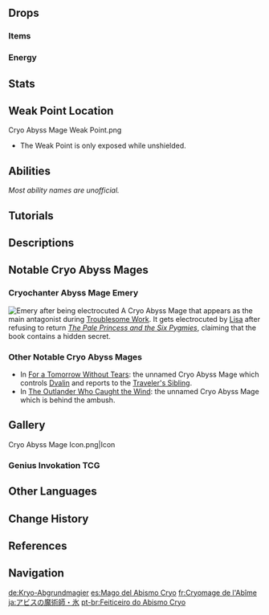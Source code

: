 {{Enemy Infobox
|image    = Enemy Cryo Abyss Mage.png
|dmgtype  = Cryo
|weakpoint = yes
|type     = Elite Enemies
|faction  = Abyss Order
|group    = Abyss Mages
|location = Multiple
|family   = The Abyss
|ability1 = Shield
|ability2 = Interruption Resistance
|ability3 = Teleport
|voiceJP  = [http://amuleto.jp/talents/福間竣兵.html Fukuma Shunpei ({{ja|福間竣兵}})]<ref name="Fukuma Shunpei">Twitter: [https://twitter.com/fkmshunp/status/1359480435902877698 JP VA Self Announcement] ([https://web.archive.org/web/20220704061749/https://twitter.com/fkmshunp/status/1359480435902877698 Archived])</ref>
|voiceKR  = [https://namu.wiki/w/남도형 Nam Dohyeong ({{ko|남도형}})]<ref name="Nam Dohyeong">YouTube: [https://youtu.be/6OoHaXl_hdY?t=209 KR VA Self Announcement]</ref>
}}
{{Enemy Intro}}

==Drops==
===Items===
{{Drops Table|type=Abyss Mages}}

===Energy===
{{Energy Drops
|type  = Cryo
|hp1   = 75
|p1    = 1
|hp2   = 50
|p2    = 1
|hp3   = 25
|p3    = 1
|hp4   = 0
|o4    = 1
}}

==Stats==
{{Enemy Stats|hp_ratio=2|atk_ratio=3|hp_type=1}}

==Weak Point Location==
<gallery>
Cryo Abyss Mage Weak Point.png
</gallery>
* The Weak Point is only exposed while unshielded.

==Abilities==
''Most ability names are unofficial.''
{{Enemy Attacks
|name_1 = Frozen Shield
|desc_1 = Upon initiating combat, the Cryo Abyss Mage immediately gains a {{Color|Cryo|[[Frozen#Frozen Element|Frozen]]}} [[Shield]], protecting it from damage. The shield takes damage from certain [[Elemental Reactions]] and [[Poise Damage]] and suffers additional damage based on the strength of the attacks it receives. {{Pyro}} is most effective against the shield.
{{Elemental Shield Data|Cryo|12}}

|name_2 = Cryo Thorns
|desc_2 = Shoots an ice projectile at the target, dealing '''100% ATK''' as {{Color|Cryo DMG}}
|file_2 = Cryo Abyss Mage Normal Attack

|name_3 = Special Attack: Frostdrift Offering
|desc_3 = Drops an icicle from directly above the target 3 times, dealing '''100% ATK''' as {{Color|Cryo DMG}}.
|file_3 = Cryo Abyss Mage Special Attack

|name_4 = Teleportation
|desc_4 = If the target is too far from the mage, it clutches its mask and teleports directly in front of the target, dealing '''100% ATK''' as {{Color|Cryo DMG}} at its location upon reappearance. The mage can also teleport away from the player to avoid attacks when vulnerable.

|name_5 = Rimestorm Rite
|desc_5 = If the mage is left alone after its shield is destroyed, summons 2 rings of icicles that revolve around it similar to [[Kaeya]]'s [[Glacial Waltz]]. Icicles deal '''70% ATK''' as {{Color|Cryo DMG}} and launch targets upon contact. During this attack, the mage's [[Interruption Resistance]] is increased. If the mage is not staggered or defeated within 10 seconds, it regains a Frozen Shield, dealing '''150% ATK''' and '''200% ATK''' as {{Color|Cryo DMG}}.

|name_6 = Water Freeze
|desc_6 = Due to their elemental powers, the Cryo Abyss Mage will freeze [[water]] they touch or hover over. This does not protect them from drowning in deep water if {{Pyro}} attacks are used to melt the ice underneath them.

|name_7 = Cryo and Frozen Immunity
|desc_7 = Cryo Abyss Mage is immune to being immobilized by the [[Frozen]] elemental reaction. Cryo attacks against it also will not apply the Cryo aura, but can still deal damage.

|name_8 = Enhancement
|desc_8 = Certain enhanced Cryo Abyss Mages can be found in certain [[Domains]], [[Spiral Abyss]], overworld events and challenges. There are 3 possible types of enhancements: Attack, Shield, and Teleportation.
* '''Attack Enhancement:''' While using '''Special Attack: Frostdrift Offering''', each icicle will leave behind a frozen mist dealing '''30% ATK''' as {{Color|Cryo DoT}} every '''0.5''' seconds. The frozen mist lasts for '''20''' seconds.
* '''Shield Enhancement:''' The '''Frozen Shield''' becomes twice as durable. When a character's attack hits the shield, 1 [[gauge unit]] of Cryo will be applied to the character.
* '''Teleportation Enhancement:''' While teleporting, deals '''100% ATK''' as {{Color|Cryo DMG}} at its location upon disappearance.
}}

==Tutorials==
{{Tutorial|Cryo Abyss Mage}}

==Descriptions==
{{Description|Abyss creatures that call upon Cryo in battle.<br>Though they dabble with great power and can even create icicles by condensing and freezing water vapor in the atmosphere, their bodies are very vulnerable in and of themselves. Once their protective barrier has been broken, they are at your mercy.|[[Archive]]}}

==Notable Cryo Abyss Mages==
===Cryochanter Abyss Mage Emery===
[[File:Miscellaneous Lisa Story Quest Cryo Abyss Mage.png|alt=Cryochanter Abyss Mage Emery|thumb|Emery after being electrocuted]]
A Cryo Abyss Mage that appears as the main antagonist during [[Lost Book|Troublesome Work]]. It gets electrocuted by [[Lisa]] after refusing to return ''[[The Pale Princess and the Six Pygmies]]'', claiming that the book contains a hidden secret.{{clr}}

===Other Notable Cryo Abyss Mages===
*In [[Reunion With the Dragon|For a Tomorrow Without Tears]]: the unnamed Cryo Abyss Mage which controls [[Dvalin]] and reports to the [[Traveler's Sibling]].
*In [[Crash Course|The Outlander Who Caught the Wind]]: the unnamed Cryo Abyss Mage which is behind the ambush.

==Gallery==
<gallery>
Cryo Abyss Mage Icon.png|Icon
</gallery>

===Genius Invokation TCG===
{{Genius Invokation TCG Cards by Featured Gallery}}

==Other Languages==
{{Other Languages
|en      = Cryo Abyss Mage
|zhs     = 冰深渊法师
|zhs_rm  = Bīng Shēnyuān Fǎshī
|zht     = 冰深淵法師
|zht_rm  = Bīng Shēnyuān Fǎshī
|zh_tl   = Cryo Abyss Mage
|ja      = アビスの魔術師・氷
|ja_rm   = Abisu no Majutsushi - Koori
|ja_tl   = Mage of the Abyss - Cryo
|ko      = 얼음의 심연 메이지
|ko_rm   = Eoreum-ui Simyeon Meiji
|ko_tl   = Abyss Mage of Ice
|es      = Mago del Abismo Cryo
|es_tl   = Cryo Abyss Mage
|fr      = Cryomage de l'Abîme
|fr_tl   = Abyss Cryomage
|ru      = Крио маг Бездны
|ru_tl   = Cryo Abyss Mage
|th      = Cryo Abyss Mage
|vi      = Pháp Sư Vực Sâu Băng
|vi_tl   = Cryo Abyss Mage
|de      = Kryo-Abgrundmagier
|de_tl   = Cryo Abyss Mage
|id      = Cryo Abyss Mage
|pt      = Feiticeiro do Abismo Cryo
|pt_tl   = Cryo Abyss Sorcerer
|tr      = Hiçlik Buz Büyücüsü
|tr_tl   = Abyss Ice Mage
|it      = Mago dell'Abisso di Cryo
|it_tl   = Cryo Abyss Mage
}}

==Change History==
{{Change History|1.0}}

==References==
{{Reflist}}

==Navigation==
{{Enemy Navbox|type=Elite}}

[[de:Kryo-Abgrundmagier]]
[[es:Mago del Abismo Cryo]]
[[fr:Cryomage de l'Abîme]]
[[ja:アビスの魔術師・氷]]
[[pt-br:Feiticeiro do Abismo Cryo]]